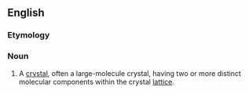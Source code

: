 ==English==

===Etymology===
{{prefix|co|crystal|lang=en}}

===Noun===
{{en-noun}}

# {{context|organic chemistry|lang=en}} A [[crystal]], often a large-molecule crystal, having two or more distinct molecular components within the crystal [[lattice]].